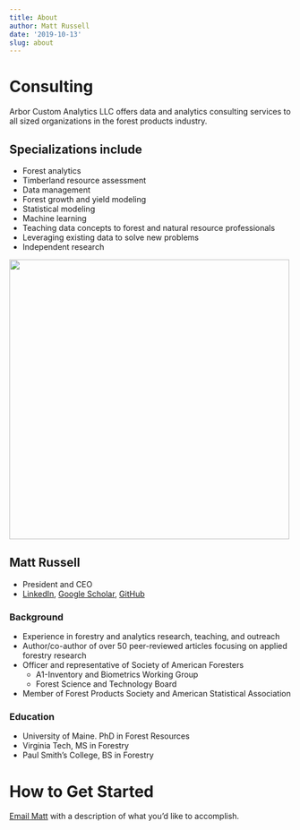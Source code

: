 ```yaml
---
title: About
author: Matt Russell
date: '2019-10-13'
slug: about
---
```


# Consulting
Arbor Custom Analytics LLC offers data and analytics consulting services to all sized organizations in the forest products industry. 

## Specializations include
* Forest analytics
* Timberland resource assessment
* Data management
* Forest growth and yield modeling
* Statistical modeling
* Machine learning
* Teaching data concepts to forest and natural resource professionals
* Leveraging existing data to solve new problems
* Independent research

  
  
<left>
![](/IMG_4135-min.jpg){width=500px}

## Matt Russell
* President and CEO
* [LinkedIn](https://www.linkedin.com/in/matthew-russell-70a94824/), [Google Scholar](https://scholar.google.com/citations?user=4OO83OcAAAAJ&hl=en&authuser=2), [GitHub](https://github.com/mbrussell)

### Background
* Experience in forestry and analytics research, teaching, and outreach
* Author/co-author of over 50 peer-reviewed articles focusing on applied forestry research
* Officer and representative of Society of American Foresters
  + A1-Inventory and Biometrics Working Group
  + Forest Science and Technology Board
* Member of Forest Products Society and American Statistical Association  

### Education
* University of Maine. PhD in Forest Resources
* Virginia Tech, MS in Forestry
* Paul Smith's College, BS in Forestry

# How to Get Started
[Email Matt](mailto:matt@arbor-analytics.com) with a description of what you’d like to accomplish. 
